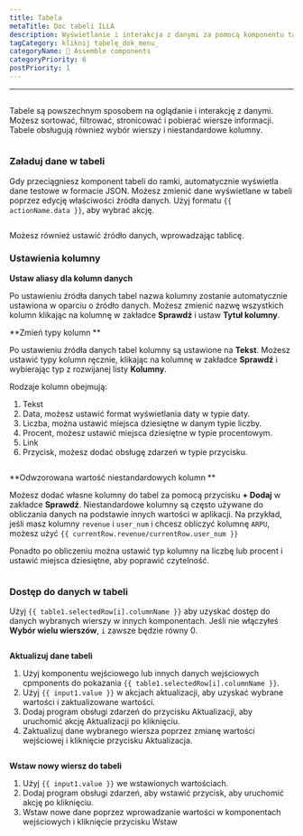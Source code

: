```yaml
---
title: Tabela
metaTitle: Doc tabeli ILLA
description: Wyświetlanie i interakcja z danymi za pomocą komponentu tabeli.
tagCategory: kliknij tabelę_dok_menu_
categoryName: 🧬 Assemble components
categoryPriority: 6
postPriority: 1
---
```


* * *

## <Heading hidden>Tabela</Heading>

Tabele są powszechnym sposobem na oglądanie i interakcję z danymi. Możesz sortować, filtrować, stronicować i pobierać wiersze informacji. Tabele obsługują również wybór wierszy i niestandardowe kolumny.

<img
  src='https://cdn.illacloud.com/official-website/img/docs/assemble/table.png'
  alt=""
/>

### Załaduj dane w tabeli

Gdy przeciągniesz komponent tabeli do ramki, automatycznie wyświetla dane testowe w formacie JSON. Możesz zmienić dane wyświetlane w tabeli poprzez edycję właściwości źródła danych. Użyj formatu `{{ actionName.data }}`, aby wybrać akcję.

<img
  src='https://cdn.illacloud.com/official-website/img/docs/assemble/table1.png'
  alt=""
/>

Możesz również ustawić źródło danych, wprowadzając tablicę.

### Ustawienia kolumny

**Ustaw aliasy dla kolumn danych**

Po ustawieniu źródła danych tabel nazwa kolumny zostanie automatycznie ustawiona w oparciu o źródło danych. Możesz zmienić nazwę wszystkich kolumn klikając na kolumnę w zakładce **Sprawdź** i ustaw **Tytuł kolumny**.

**Zmień typy kolumn **

Po ustawieniu źródła danych tabel kolumny są ustawione na **Tekst**. Możesz ustawić typy kolumn ręcznie, klikając na kolumnę w zakładce **Sprawdź** i wybierając typ z rozwijanej listy **Kolumny**.

Rodzaje kolumn obejmują:

1.  Tekst
2.  Data, możesz ustawić format wyświetlania daty w typie daty.
3.  Liczba, można ustawić miejsca dziesiętne w danym typie liczby.
4.  Procent, możesz ustawić miejsca dziesiętne w typie procentowym.
5.  Link
6.  Przycisk, możesz dodać obsługę zdarzeń w typie przycisku.

<img
  src='https://cdn.illacloud.com/official-website/img/docs/assemble/table2.png'
  alt=""
/>

**Odwzorowana wartość niestandardowych kolumn **

Możesz dodać własne kolumny do tabel za pomocą przycisku **+ Dodaj** w zakładce **Sprawdź**. Niestandardowe kolumny są często używane do obliczania danych na podstawie innych wartości w aplikacji. Na przykład, jeśli masz kolumny `revenue` i `user_num` i chcesz obliczyć kolumnę `ARPU`, możesz użyć `{{ currentRow.revenue/currentRow.user_num }}`

Ponadto po obliczeniu można ustawić typ kolumny na liczbę lub procent i ustawić miejsca dziesiętne, aby poprawić czytelność.

<img
  src='https://cdn.illacloud.com/official-website/img/docs/assemble/table3.png'
  alt=""
/>

### Dostęp do danych w tabeli

Użyj `{{ table1.selectedRow[i].columnName }}` aby uzyskać dostęp do danych wybranych wierszy w innych komponentach. Jeśli nie włączyłeś **Wybór wielu wierszów**, `i` zawsze będzie równy 0.

<img
  src='https://cdn.illacloud.com/official-website/img/docs/assemble/table4.png'
  alt=""
/>

**Aktualizuj dane tabeli**

1.  Użyj komponentu wejściowego lub innych danych wejściowych cpmponents do pokazania `{{ table1.selectedRow[i].columnName }}`.
2.  Użyj `{{ input1.value }}` w akcjach aktualizacji, aby uzyskać wybrane wartości i zaktualizowane wartości.
3.  Dodaj program obsługi zdarzeń do przycisku Aktualizacji, aby uruchomić akcję Aktualizacji po kliknięciu.
4.  Zaktualizuj dane wybranego wiersza poprzez zmianę wartości wejściowej i kliknięcie przycisku Aktualizacja.

<img
  src='https://cdn.illacloud.com/official-website/img/docs/assemble/table5.png'
  alt=""
/>

**Wstaw nowy wiersz do tabeli**

1.  Użyj `{{ input1.value }}` we wstawionych wartościach.
2.  Dodaj program obsługi zdarzeń, aby wstawić przycisk, aby uruchomić akcję po kliknięciu.
3.  Wstaw nowe dane poprzez wprowadzanie wartości w komponentach wejściowych i kliknięcie przycisku Wstaw

<img
  src='https://cdn.illacloud.com/official-website/img/docs/assemble/table6.png'
  alt=""
/>
